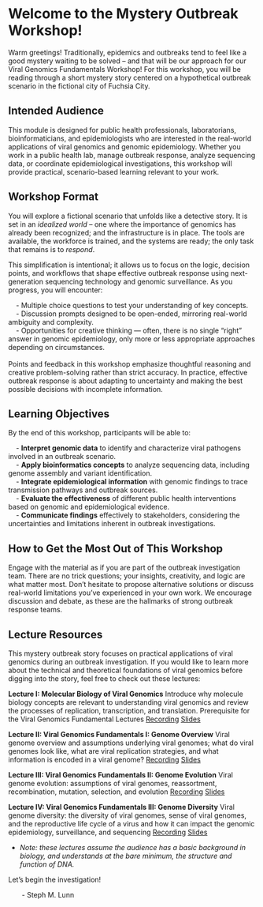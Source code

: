 # Welcome to the Mystery Outbreak Workshop!

Warm greetings! Traditionally, epidemics and outbreaks tend to feel like a good mystery waiting to be solved – and that will be our approach for our Viral Genomics Fundamentals Workshop! For this workshop, you will be reading through a short mystery story centered on a hypothetical outbreak scenario in the fictional city of Fuchsia City.


## Intended Audience

This module is designed for public health professionals, laboratorians, bioinformaticians, and epidemiologists who are interested in the real-world applications of viral genomics and genomic epidemiology. Whether you work in a public health lab, manage outbreak response, analyze sequencing data, or coordinate epidemiological investigations, this workshop will provide practical, scenario-based learning relevant to your work.

## Workshop Format

You will explore a fictional scenario that unfolds like a detective story. It is set in an *idealized world* -- one where the importance of genomics has already been recognized; and the infrastructure is in place. The tools are available, the workforce is trained, and the systems are ready; the only task that remains is to *respond*. 

This simplification is intentional; it allows us to focus on the logic, decision points, and workflows that shape effective outbreak response using next-generation sequencing technology and genomic surveillance. As you progress, you will encounter:

&nbsp;&nbsp;&nbsp; - Multiple choice questions to test your understanding of key concepts. <br>
&nbsp;&nbsp;&nbsp; - Discussion prompts designed to be open-ended, mirroring real-world ambiguity and complexity. <br>
&nbsp;&nbsp;&nbsp; - Opportunities for creative thinking — often, there is no single “right” answer in genomic epidemiology, only more or less appropriate approaches depending on circumstances. <br>
<br>
Points and feedback in this workshop emphasize thoughtful reasoning and creative problem-solving rather than strict accuracy. In practice, effective outbreak response is about adapting to uncertainty and making the best possible decisions with incomplete information.


## Learning Objectives

By the end of this workshop, participants will be able to:

 &nbsp;&nbsp;&nbsp; - **Interpret genomic data** to identify and characterize viral pathogens involved in an outbreak scenario. <br>
 &nbsp;&nbsp;&nbsp; - **Apply bioinformatics concepts** to analyze sequencing data, including genome assembly and variant identification. <br>
 &nbsp;&nbsp;&nbsp; - **Integrate epidemiological information** with genomic findings to trace transmission pathways and outbreak sources. <br>
 &nbsp;&nbsp;&nbsp; - **Evaluate the effectiveness** of different public health interventions based on genomic and epidemiological evidence. <br>
 &nbsp;&nbsp;&nbsp; - **Communicate findings** effectively to stakeholders, considering the uncertainties and limitations inherent in outbreak investigations. <br>

##  How to Get the Most Out of This Workshop

Engage with the material as if you are part of the outbreak investigation team. There are no trick questions; your insights, creativity, and logic are what matter most. Don’t hesitate to propose alternative solutions or discuss real-world limitations you’ve experienced in your own work. We encourage discussion and debate, as these are the hallmarks of strong outbreak response teams.

## Lecture Resources

This mystery outbreak story focuses on practical applications of viral genomics during an outbreak investigation. If you would like to learn more about the technical and theoretical foundations of viral genomics before digging into the story, feel free to check out these lectures: 

**Lecture I: Molecular Biology of Viral Genomics**
Introduce why molecule biology concepts are relevant to understanding viral genomics and review the processes of replication, transcription, and translation. Prerequisite for the Viral Genomics Fundamental Lectures
[Recording](https://youtu.be/tnjMMmyWf5o)  	    [Slides](https://docs.google.com/presentation/d/1gdGy4r0_g37ZNwcCmoHy_gNJ4-y17xev/edit?usp=sharing&ouid=114176181829055781199&rtpof=true&sd=true) 

**Lecture II: Viral Genomics Fundamentals I: Genome Overview**
Viral genome overview and assumptions underlying viral genomes; what do viral genomes look like, what are viral replication strategies, and what information is encoded in a viral genome?
[Recording](https://youtu.be/9ICKkqFktVk)	    [Slides](https://docs.google.com/presentation/d/11867KbNAAnDEfpYJIuXJJnIqVjRw_pCO2lRAzqlqEHw/edit?usp=sharing)

**Lecture III: Viral Genomics Fundamentals II: Genome Evolution**
Viral genome evolution: assumptions of viral genomes, reassortment, recombination, mutation, selection, and evolution
[Recording](https://youtu.be/AEAs9h3-atk)	    [Slides](https://docs.google.com/presentation/d/1ltMLPx_JEohNRGuXEBsefILhT0PeKRj4rUWzn9BXepw/edit?usp=sharing)

**Lecture IV: Viral Genomics Fundamentals III: Genome Diversity**
Viral genome diversity: the diversity of viral genomes, sense of viral genomes, and the reproductive life cycle of a virus and how it can impact the genomic epidemiology, surveillance, and sequencing
[Recording](https://youtu.be/aroqE72N7y0)	    [Slides](https://docs.google.com/presentation/d/1ispklNxq2-ugJZkQJwdDAC9c322tQP53YVK-8v4FuQM/edit?usp=sharing) 		


* *Note: these lectures assume the audience has a basic background in biology, and understands at the bare minimum, the structure and function of DNA.*

Let’s begin the investigation!

&nbsp;&nbsp;&nbsp;&nbsp;&nbsp;&nbsp; - Steph M. Lunn
